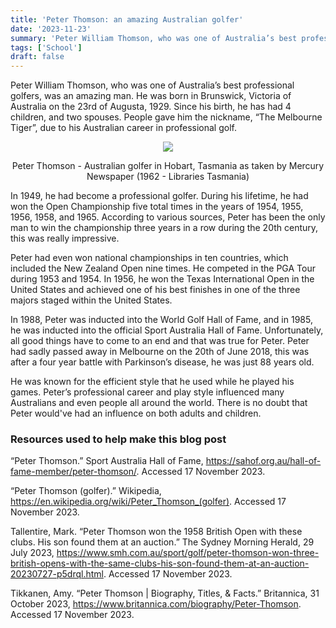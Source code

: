 ```yaml
---
title: 'Peter Thomson: an amazing Australian golfer'
date: '2023-11-23'
summary: 'Peter William Thomson, who was one of Australia’s best professional golfers, was an amazing man.'
tags: ['School']
draft: false
---
```


Peter William Thomson, who was one of Australia’s best professional golfers, was an amazing man. He was born in Brunswick, Victoria of Australia on the 23rd of Augusta, 1929. Since his birth, he has had 4 children, and two spouses. People gave him the nickname, “The Melbourne Tiger”, due to his Australian career in professional golf.

<center>

![](/static/images/peter-thomson-an-amazing-australian-golfer/peter-thomson.jpg)

Peter Thomson - Australian golfer in Hobart, Tasmania as taken by Mercury Newspaper (1962 - Libraries Tasmania)

</center>

In 1949, he had become a professional golfer. During his lifetime, he had won the Open Championship five total times in the years of 1954, 1955, 1956, 1958, and 1965. According to various sources, Peter has been the only man to win the championship three years in a row during the 20th century, this was really impressive.

Peter had even won national championships in ten countries, which included the New Zealand Open nine times. He competed in the PGA Tour during 1953 and 1954. In 1956, he won the Texas International Open in the United States and achieved one of his best finishes in one of the three majors staged within the United States.

In 1988, Peter was inducted into the World Golf Hall of Fame, and in 1985, he was inducted into the official Sport Australia Hall of Fame. Unfortunately, all good things have to come to an end and that was true for Peter. Peter had sadly passed away in Melbourne on the 20th of June 2018, this was after a four year battle with Parkinson’s disease, he was just 88 years old.

He was known for the efficient style that he used while he played his games. Peter’s professional career and play style influenced many Australians and even people all around the world. There is no doubt that Peter would've had an influence on both adults and children.

### Resources used to help make this blog post

“Peter Thomson.” Sport Australia Hall of Fame, https://sahof.org.au/hall-of-fame-member/peter-thomson/. Accessed 17 November 2023.

“Peter Thomson (golfer).” Wikipedia, https://en.wikipedia.org/wiki/Peter_Thomson_(golfer). Accessed 17 November 2023.

Tallentire, Mark. “Peter Thomson won the 1958 British Open with these clubs. His son found them at an auction.” The Sydney Morning Herald, 29 July 2023, https://www.smh.com.au/sport/golf/peter-thomson-won-three-british-opens-with-the-same-clubs-his-son-found-them-at-an-auction-20230727-p5drql.html. Accessed 17 November 2023.

Tikkanen, Amy. “Peter Thomson | Biography, Titles, & Facts.” Britannica, 31 October 2023, https://www.britannica.com/biography/Peter-Thomson. Accessed 17 November 2023.
